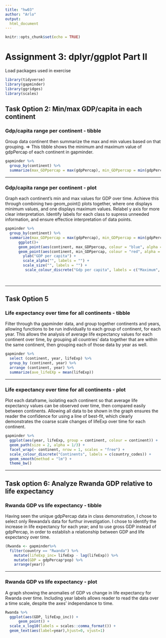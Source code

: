 ```yaml
---
title: "hw03"
author: "Arlo"
output:
  html_document
---
```


```r
knitr::opts_chunk$set(echo = TRUE)
```

# Assignment 3: dplyr/ggplot Part II

Load packages used in exercise
```r
library(tidyverse)
library(gapminder)
library(ggridges)
library(scales)
```

## Task Option 2: Min/max GDP/capita in each continent

### Gdp/capita range per continent - tibble

Group data continent then summarize the max and min values based on that grouping.
=> This tibble shows the minimum and maximum value of gdpPercap of each continent in gapminder. 

```r
gapminder %>%
  group_by(continent) %>%
  summarize(max_GDPpercap = max(gdpPercap), min_GDPpercap = min(gdpPercap)) 
```
*****

### Gdp/capita range per continent - plot
Graph each continent's min and max values for GDP over time. Achieve this through combining two geom_point() plots together, where one displays minimum values, and one displays maximum values. Relabel y axis for more clear interpretation. Identify labels for each class to supress unneeded information, and ensure effectice interpretation of data points.
```r
gapminder %>% 
  group_by(continent) %>%
  summarize(max_GDPpercap = max(gdpPercap), min_GDPpercap = min(gdpPercap)) %>%
      ggplot()+
      geom_point(aes(continent, max_GDPpercap, colour = "blue", alpha = 0.5, size = 2)) +
      geom_point(aes(continent, min_GDPpercap, colour = "red", alpha = 0.5, size = 2))+
        ylab("GDP per capita") +
        scale_alpha("", labels = "") +
        scale_size("", labels = "") +
         scale_colour_discrete("Gdp per capita", labels = c("Maximum", "Minimum")) 

      
```

*****

## Task Option 5

### Life expectancy over time for all continents - tibble

Filter through tha gapminder data, and group together continents and years, allowing functions to be run individually to each group of continent, for each year. This allows the analysis of average life expectancy values for each continent over time, by grouping all countries' data together that are within the same continent, then grouping each of those data by year as well. 

```r
gapminder %>%
  select (continent, year, lifeExp) %>%
  group_by (continent, year) %>%
  arrange (continent, year) %>%
  summarize(ave_lifeEXp = mean(lifeExp))

```

*****

### Life expectancy over time for all continents - plot

Plot each dataframe, isolating each continent so that average life expectancy values can be observed over time, then compared easily between continents. Allowing all data to be shown in the graph ensures the reader the confidence for using a line of best-fit, which clearly demonstrates the coarse scale changes of lifeExp over time for each continent. 

```r
gapminder %>% 
  ggplot(aes(year, lifeExp, group = continent, colour = continent)) +
  geom_path(size = 2, alpha = 1/3) +
  facet_wrap(~ continent, nrow = 1, scales = "free") +
  scale_colour_discrete("Continents", labels = c(country_codes)) +
  geom_smooth(method = "lm") +
  theme_bw()

```

*****
## Task option 6: Analyze Rwanda GDP relative to life expectancy

### Rwanda GDP vs life expectancy - tibble

Having seen the unique gdpPercap data in class demonstration, I chose to select only Rewanda's data for furthur investigation. I chose to identify the increase in life expectancy for each year; and to use gross GDP instead of gdpPercap, in order to establish a relationship between GDP and life expectancy over time. 

```r
(Rwanda <- gapminder%>%
  filter(country == "Rwanda") %>%
    mutate(lifeExp_inc= lifeExp - lag(lifeExp)) %>%
    mutate(GDP = gdpPercap*pop) %>%
    arrange(year))
```

*****

### Rwanda GDP vs life expectancy - plot
A graph showing the anomalies of GDP vs change in life expectancy for Rwanda over time. Including year labels allows reader to read the data over a time scale, despite the axes' independance to time. 
```r
Rwanda %>%
  ggplot(aes(GDP, lifeExp_inc)) +
      geom_point() +
  scale_x_log10(labels = scales::comma_format()) +
  geom_text(aes(label=year),hjust=0, vjust=1)
```

